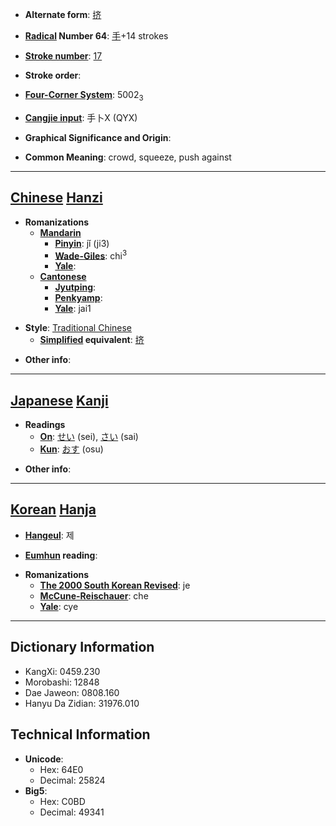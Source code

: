 * '''Alternate form''': [[挤]]

* '''[[Wiktionary:Chinese radical index| Radical]] Number 64''': [[Wiktionary:Chinese radical index 手|手]]+14 strokes

* '''[[Wiktionary:Chinese total strokes index|Stroke number]]''': [[Wiktionary:Chinese total strokes index 17|17]]

* '''Stroke order''': 

* '''[[Wiktionary:Chinese four corner index|Four-Corner System]]''': 5002<sub>3</sub>

* '''[[Wiktionary:Chinese Cangjie index|Cangjie input]]''': 手卜X (QYX)

* '''Graphical Significance and Origin''': 

* '''Common Meaning''': crowd, squeeze, push against

----

== [[Chinese]] [[Hanzi]] ==

* '''Romanizations'''
** '''[[Mandarin]]'''
*** '''[[Pinyin]]''': jǐ (ji3)
*** '''[[Wade-Giles]]''': chi<sup>3</sup>
*** '''[[Yale]]''': 
** '''[[Cantonese]]'''
*** '''[[Jyutping]]''':
*** '''[[Penkyamp]]''': 
*** '''[[Yale]]''': jai1

* '''Style''': [[Traditional Chinese]] 
** '''[[Simplified Chinese|Simplified]] equivalent''': [[挤]]

* '''Other info''': 

----

== [[Japanese]] [[Kanji]] ==

* '''Readings'''
** '''[[On]]''': [[せい]] (sei), [[さい]] (sai)
** '''[[Kun]]''': [[おす]] (osu)

* '''Other info''':  

----

== [[Korean]] [[Hanja]] ==

* '''[[Hangeul]]''': 제

* '''[[Eumhun]] reading''': 

* '''Romanizations'''
** '''[[The 2000 South Korean Revised Romanization|The 2000 South Korean Revised]]''': je
** '''[[McCune-Reischauer]]''': che
** '''[[Yale]]''': cye

----

== Dictionary Information ==

* KangXi: 0459.230
* Morobashi: 12848
* Dae Jaweon: 0808.160
* Hanyu Da Zidian: 31976.010

== Technical Information ==

* '''Unicode''':
** Hex: 64E0
** Decimal: 25824
* '''Big5''':
** Hex: C0BD
** Decimal: 49341